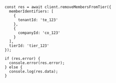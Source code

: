 ```tsx
const res = await client.removeMembersFromTier({
  memberIdentifiers: [
    {
      tenantId: 'te_123'
    },
    {
      companyId: 'co_123'
    }
  ],
  tierId: 'tier_123'
});

if (res.error) {
  console.error(res.error);
} else {
  console.log(res.data);
}
```